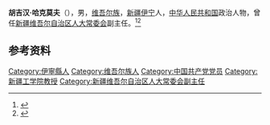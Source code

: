 '''胡吉汉·哈克莫夫'''（{{bd|1936年|}}），男，[[维吾尔族|维吾尔族]]，[[新疆|新疆]][[伊宁|伊宁]]人，[[中华人民共和国|中华人民共和国]]政治人物，曾任[[新疆维吾尔自治区人大常委会|新疆维吾尔自治区人大常委会]]副主任。<ref>{{cite book|title=中囯人名大辞典·现任党政军领导人物卷|author=廖盖隆等编|year=1990|publisher=上海辞书出版社|location=上海|page=}}</ref><ref>{{Cite book|title=中华人民共和国职官志|author=何虎生, 李耀东, 向常福主编|publisher=中国社会出版社|year=2003|isbn=9787800883934|location=北京|pages=}}</ref>

== 参考资料 ==
{{reflist}}

{{中国人物小作品}}

{{Authority control}}
{{DEFAULTSORT:H}}
[[Category:伊寧縣人|Category:伊寧縣人]]
[[Category:维吾尔族人|Category:维吾尔族人]]
[[Category:中国共产党党员|Category:中国共产党党员]]
[[Category:新疆工学院教授|Category:新疆工学院教授]]
[[Category:新疆维吾尔自治区人大常委会副主任|Category:新疆维吾尔自治区人大常委会副主任]]